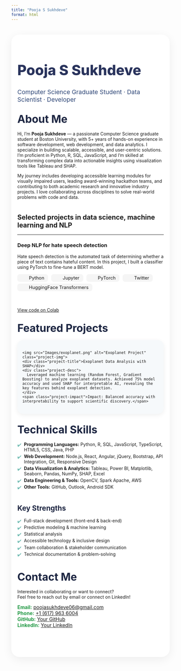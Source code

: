 ```yaml
---
title: "Pooja S Sukhdeve"
format: html
---
```


<style>
.site-container {
  max-width: 1100px;
  margin: 2.5rem auto 1rem auto;
  padding: 1.5rem 2vw 3rem 2vw;
  background: #fff;
  border-radius: 1.6rem;
  box-shadow: 0 8px 32px #0001;
}
.section-title {
  font-size: 2.1rem;
  font-weight: 700;
  margin-top: 1.8rem;
  margin-bottom: 1.1rem;
  color: #1c2541;
}
.section-block {
  margin-bottom: 2.7rem;
}
.projects-grid {
  display: grid;
  grid-template-columns: repeat(auto-fit, minmax(310px, 1fr));
  gap: 2.1rem;
  margin-top: 0.7rem;
}
.project-card {
  background: #f6f9fb;
  border-radius: 1.2rem;
  padding: 1.2rem 1rem 1.2rem 1rem;
  box-shadow: 0 4px 16px #0001;
  display: flex;
  flex-direction: column;
  gap: 0.7rem;
}
.project-img {
  width: 100%;
  max-height: 140px;
  object-fit: cover;
  border-radius: 0.8rem;
  margin-bottom: 0.7rem;
  border: 1.5px solid #e3e6eb;
}
.project-title {
  font-size: 1.23rem;
  font-weight: 600;
  color: #304878;
  margin-bottom: 0.1em;
}
.project-desc {
  color: #333;
  font-size: 1.06rem;
}
.project-impact {
  font-size: 0.97rem;
  color: #556;
  background: #e4eaff;
  padding: 0.36em 0.8em;
  border-radius: 0.7em;
  margin-top: 0.2em;
  display: inline-block;
}
.skills-list, .strengths-list, .contact-list {
  list-style: none;
  padding-left: 0;
}
.skills-list li, .strengths-list li {
  margin-bottom: 0.3em;
  padding-left: 1.5em;
  position: relative;
}
.skills-list li:before, .strengths-list li:before {
  content: "✔️";
  position: absolute;
  left: 0;
  color: #64b6ac;
  font-size: 0.98em;
}
@media (max-width: 750px) {
  .site-container { padding: 1.2rem 2vw 1.5rem 2vw; }
  .projects-grid { grid-template-columns: 1fr; }
}
</style>

<div class="site-container">

<!-- ABOUT -->
<div class="section-block" id="about">
  <h1 style="font-size:2.8rem; font-weight:800; color:#29335c;">Pooja S Sukhdeve</h1>
  <p style="font-size:1.2rem; color:#304878; margin-top:0.4em;">
    Computer Science Graduate Student · Data Scientist · Developer
  </p>
  <h2 class="section-title">About Me</h2>
  <p>
    Hi, I’m <b>Pooja Sukhdeve</b> — a passionate Computer Science graduate student at Boston University, with 5+ years of hands-on experience in software development, web development, and data analytics. I specialize in building scalable, accessible, and user-centric solutions. I’m proficient in Python, R, SQL, JavaScript, and I’m skilled at transforming complex data into actionable insights using visualization tools like Tableau and SHAP.
  </p>
  <p>
    My journey includes developing accessible learning modules for visually impaired users, leading award-winning hackathon teams, and contributing to both academic research and innovative industry projects. I love collaborating across disciplines to solve real-world problems with code and data.
  </p>
</div>

## Selected projects in data science, machine learning and NLP

---

### Deep NLP for hate speech detection

Hate speech detection is the automated task of determining whether a piece of text contains hateful content. In this project, I built a classifier using PyTorch to fine-tune a BERT model.

<span style="display:inline-block; margin:0 6px 6px 0; padding:3px 12px; background:#f5f5f5; border-radius:8px; font-size:1.05em;">
  <img src="https://cdn.jsdelivr.net/gh/devicons/devicon/icons/python/python-original.svg" style="height:1em;vertical-align:middle;margin-right:6px;"> Python
</span>
<span style="display:inline-block; margin:0 6px 6px 0; padding:3px 12px; background:#f5f5f5; border-radius:8px; font-size:1.05em;">
  <img src="https://cdn.jsdelivr.net/gh/devicons/devicon/icons/jupyter/jupyter-original.svg" style="height:1em;vertical-align:middle;margin-right:6px;"> Jupyter
</span>
<span style="display:inline-block; margin:0 6px 6px 0; padding:3px 12px; background:#f5f5f5; border-radius:8px; font-size:1.05em;">
  <img src="https://cdn.jsdelivr.net/gh/devicons/devicon/icons/pytorch/pytorch-original.svg" style="height:1em;vertical-align:middle;margin-right:6px;"> PyTorch
</span>
<span style="display:inline-block; margin:0 6px 6px 0; padding:3px 12px; background:#f5f5f5; border-radius:8px; font-size:1.05em;">
  <img src="https://abs.twimg.com/favicons/twitter.2.ico" style="height:1em;vertical-align:middle;margin-right:6px;"> Twitter
</span>
<span style="display:inline-block; margin:0 6px 6px 0; padding:3px 12px; background:#f5f5f5; border-radius:8px; font-size:1.05em;">
  <img src="https://huggingface.co/front/assets/huggingface_logo-noborder.svg" style="height:1em;vertical-align:middle;margin-right:6px;"> HuggingFace Transformers
</span>

<br>

[View code on Colab](https://colab.research.google.com/)


<!-- PROJECTS -->
<h2 class="section-title">Featured Projects</h2>

<div class="projects-grid">

  <div class="project-card">
    <img src="Images/exoplanet.png" alt="Exoplanet Project" class="project-img">
    <div class="project-title">Exoplanet Data Analysis with SHAP</div>
    <div class="project-desc">
      Leveraged machine learning (Random Forest, Gradient Boosting) to analyze exoplanet datasets. Achieved 75% model accuracy and used SHAP for interpretable AI, revealing the key features behind exoplanet detection.
    </div>
    <span class="project-impact">Impact: Balanced accuracy with interpretability to support scientific discovery.</span>
  </div>

</div>

<!-- SKILLS -->
<div class="section-block" id="skills">
  <h2 class="section-title">Technical Skills</h2>
  <ul class="skills-list">
    <li><b>Programming Languages:</b> Python, R, SQL, JavaScript, TypeScript, HTML5, CSS, Java, PHP</li>
    <li><b>Web Development:</b> Node.js, React, Angular, jQuery, Bootstrap, API Integration, Git, Responsive Design</li>
    <li><b>Data Visualization & Analytics:</b> Tableau, Power BI, Matplotlib, Seaborn, Pandas, NumPy, SHAP, Excel</li>
    <li><b>Data Engineering & Tools:</b> OpenCV, Spark Apache, AWS</li>
    <li><b>Other Tools:</b> GitHub, Outlook, Android SDK</li>
  </ul>
  <h2 class="section-title" style="font-size:1.4rem; margin-top:2em;">Key Strengths</h2>
  <ul class="strengths-list">
    <li>Full-stack development (front-end & back-end)</li>
    <li>Predictive modeling & machine learning</li>
    <li>Statistical analysis</li>
    <li>Accessible technology & inclusive design</li>
    <li>Team collaboration & stakeholder communication</li>
    <li>Technical documentation & problem-solving</li>
  </ul>
</div>

<!-- CONTACT -->
<div class="section-block" id="contact">
  <h2 class="section-title">Contact Me</h2>
  <p>Interested in collaborating or want to connect?<br>
    Feel free to reach out by email or connect on LinkedIn!</p>
  <ul class="contact-list" style="font-size:1.12em; color:#294;">
    <li><b>Email:</b> <a href="mailto:poojasukhdeve06@gmail.com">poojasukhdeve06@gmail.com</a></li>
    <li><b>Phone:</b> <a href="tel:+16179636004">+1 (617) 963 6004</a></li>
    <li><b>GitHub:</b> <a href="https://github.com/yourgithub" target="_blank">Your GitHub</a></li>
    <li><b>LinkedIn:</b> <a href="https://linkedin.com/in/yourlinkedin" target="_blank">Your LinkedIn</a></li>
  </ul>
</div>

</div>
